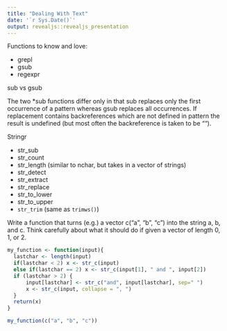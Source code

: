 ```yaml
---
title: "Dealing With Text"
date: '`r Sys.Date()`'
output: revealjs::revealjs_presentation
---
```



Functions to know and love:

* grepl
* gsub
* regexpr


sub vs gsub

The two *sub functions differ only in that sub replaces only the first occurrence of a pattern whereas gsub replaces all occurrences. If replacement contains backreferences which are not defined in pattern the result is undefined (but most often the backreference is taken to be "").

Stringr

* str_sub
* str_count
* str_length (similar to nchar, but takes in a vector of strings)
* str_detect
* str_extract
* str_replace
* str_to_lower
* str_to_upper
* `str_trim` (same as `trimws()`)

Write a function that turns (e.g.) a vector c("a", "b", "c") into the string a, b, and c. Think carefully about what it should do if given a vector of length 0, 1, or 2.

```r
my_function <- function(input){
  lastchar <- length(input)
  if(lastchar < 2) x <- str_c(input)
  else if(lastchar == 2) x <- str_c(input[1], " and ", input[2])
  if (lastchar > 2) {
      input[lastchar] <- str_c("and", input[lastchar], sep=" ")
      x <- str_c(input, collapse = ", ")
  }
  return(x)
}

my_function(c("a", "b", "c"))
```



